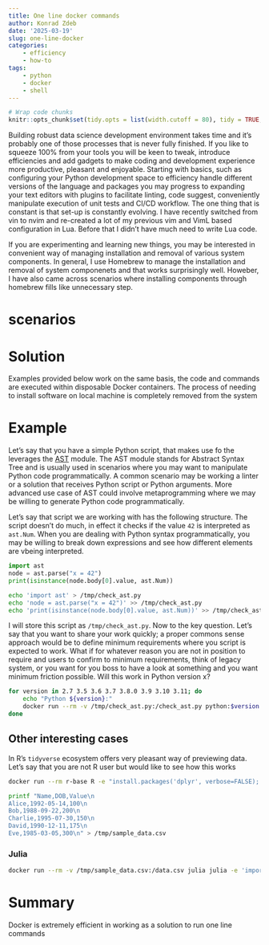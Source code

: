 ```yaml
---
title: One line docker commands
author: Konrad Zdeb
date: '2025-03-19'
slug: one-line-docker
categories: 
    - efficiency
    - how-to
tags:
    - python
    - docker
    - shell
---
```

```r
# Wrap code chunks
knitr::opts_chunk$set(tidy.opts = list(width.cutoff = 80), tidy = TRUE, cache = FALSE)
```

Building robust data science development environment takes time and it's probably one of those processes that is never fully finished. If you like to squeeze 100% from your tools you will be keen to tweak, introduce efficiencies and add gadgets to make coding and development experience more productive, pleasant and enjoyable. Starting with basics, such as configuring your Python development space to efficiency handle different versions of the language and packages you may progress to expanding your text editors with plugins to facilitate linting, code suggest, conveniently manipulate execution of unit tests and CI/CD workflow. The one thing that is constant is that set-up is constantly evolving. I have recently switched from vin to nvim and re-created a lot of my previous vim and VimL based configuration in Lua. Before that I didn't have much need to write Lua code. 

If you are experimenting and learning new things, you may be interested in convenient way of managing installation and removal of various system components. In general, I use Homebrew to manage the installation and removal of system componenets and that works surprisingly well. Howeber, I have also came across scenarios where installing components through homebrew fills like unnecessary step. 

# scenarios

# Solution

Examples provided below work on the same basis, the code and commands are executed within disposable Docker containers. The process of needing to install software on local machine is completely removed from the system

# Example

Let's say that you have a simple Python script, that makes use fo the leverages the [AST](https://docs.python.org/3/library/ast.html#module-ast) module. The AST module stands for Abstract Syntax Tree and is usually used in scenarios where you may want to manipulate Python code programmatically. A common scenario may be working a linter or a solution that receives Python script or Python arguments. More advanced use case of AST could involve metaprogramming where we may be willing to generate Python code programmatically.

Let's say that script we are working with has the following structure. The script doesn't do much, in effect it checks if the value `42` is interpreted as `ast.Num`. When you are dealing with Python syntax programmatically, you may be willing to break down expressions and see how different elements are vbeing interpreted. 


```python
import ast
node = ast.parse("x = 42")
print(isinstance(node.body[0].value, ast.Num))
```

```bash
echo 'import ast' > /tmp/check_ast.py
echo 'node = ast.parse("x = 42")' >> /tmp/check_ast.py
echo 'print(isinstance(node.body[0].value, ast.Num))' >> /tmp/check_ast.py
```

I will store this script as `/tmp/check_ast.py`. Now to the key question. Let's say that you want to share your work quickly; a proper commons sense approach would be to define minimum requirements where you script is expected to work. What if for whatever reason you are not in position to require and users to confirm to minimum requirements, think of legacy system, or you want for you boss to have a look at something and you want minimum friction possible. Will this work in Python version x?

```bash
for version in 2.7 3.5 3.6 3.7 3.8.0 3.9 3.10 3.11; do
    echo "Python ${version}:"
    docker run --rm -v /tmp/check_ast.py:/check_ast.py python:$version python /check_ast.py
done
```

## Other interesting cases

In R's `tidyverse` ecosystem offers very pleasant way of previewing data. Let's say that you are not R user but would like to see how this works

```bash
docker run --rm r-base R -e "install.packages('dplyr', verbose=FALSE); dplyr::glimpse(mtcars)"
```

```bash
printf "Name,DOB,Value\n
Alice,1992-05-14,100\n
Bob,1988-09-22,200\n
Charlie,1995-07-30,150\n
David,1990-12-11,175\n
Eve,1985-03-05,300\n" > /tmp/sample_data.csv
```

### Julia

```bash
docker run --rm -v /tmp/sample_data.csv:/data.csv julia julia -e 'import Pkg; Pkg.add("DataFrames"); Pkg.add("CSV"); using CSV, DataFrames; df = CSV.read("/data.csv", DataFrame); println(df)'
```

# Summary

Docker is extremely efficient in working as a solution to run one line commands
